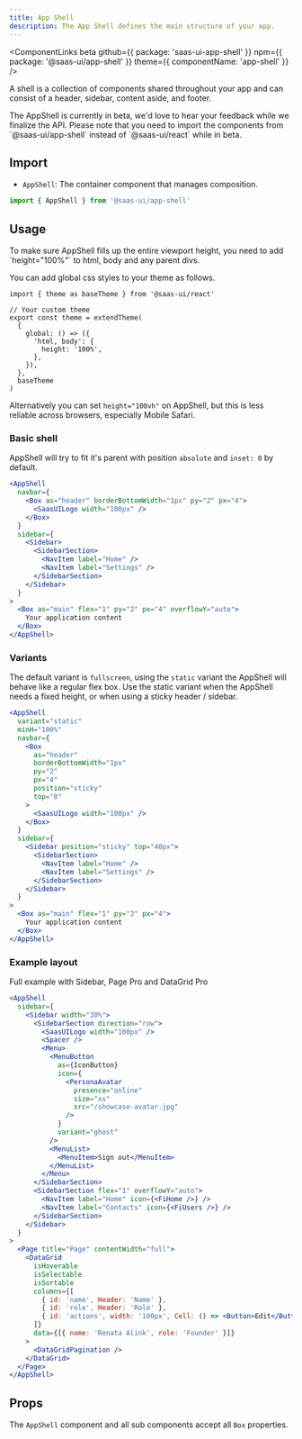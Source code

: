 ```yaml
---
title: App Shell
description: The App Shell defines the main structure of your app.
---
```


<ComponentLinks
  beta
  github={{ package: 'saas-ui-app-shell' }}
  npm={{ package: '@saas-ui/app-shell' }}
  theme={{ componentName: 'app-shell' }}
/>

A shell is a collection of components shared throughout your app and can consist of a header, sidebar, content aside, and footer.

<Info>
  The AppShell is currently in beta, we'd love to hear your feedback while we
  finalize the API. Please note that you need to import the components from
  `@saas-ui/app-shell` instead of `@saas-ui/react` while in beta.
</Info>

## Import

- `AppShell`: The container component that manages composition.

```ts
import { AppShell } from '@saas-ui/app-shell'
```

## Usage

<Info status="info">
  To make sure AppShell fills up the entire viewport height, you need to add
  `height="100%"` to html, body and any parent divs.
</Info>

You can add global css styles to your theme as follows.

```tsx
import { theme as baseTheme } from '@saas-ui/react'

// Your custom theme
export const theme = extendTheme(
  {
    global: () => ({
      'html, body': {
        height: '100%',
      },
    }),
  },
  baseTheme
)
```

Alternatively you can set `height="100vh"` on AppShell, but this is less
reliable across browsers, especially Mobile Safari.

### Basic shell

AppShell will try to fit it's parent with position `absolute` and `inset: 0` by default.

```jsx height=400px overflow=hidden
<AppShell
  navbar={
    <Box as="header" borderBottomWidth="1px" py="2" px="4">
      <SaasUILogo width="100px" />
    </Box>
  }
  sidebar={
    <Sidebar>
      <SidebarSection>
        <NavItem label="Home" />
        <NavItem label="Settings" />
      </SidebarSection>
    </Sidebar>
  }
>
  <Box as="main" flex="1" py="2" px="4" overflowY="auto">
    Your application content
  </Box>
</AppShell>
```

### Variants

The default variant is `fullscreen`, using the `static` variant the AppShell will behave like a regular flex box.
Use the static variant when the AppShell needs a fixed height, or when using a sticky header / sidebar.

```jsx height=400px overflow=hidden
<AppShell
  variant="static"
  minH="100%"
  navbar={
    <Box
      as="header"
      borderBottomWidth="1px"
      py="2"
      px="4"
      position="sticky"
      top="0"
    >
      <SaasUILogo width="100px" />
    </Box>
  }
  sidebar={
    <Sidebar position="sticky" top="40px">
      <SidebarSection>
        <NavItem label="Home" />
        <NavItem label="Settings" />
      </SidebarSection>
    </Sidebar>
  }
>
  <Box as="main" flex="1" py="2" px="4">
    Your application content
  </Box>
</AppShell>
```

### Example layout

Full example with Sidebar, Page <Badge bg="primary.500" >Pro</Badge> and DataGrid <Badge bg="primary.500" >Pro</Badge>

```jsx height=400px overflow=hidden
<AppShell
  sidebar={
    <Sidebar width="30%">
      <SidebarSection direction="row">
        <SaasUILogo width="100px" />
        <Spacer />
        <Menu>
          <MenuButton
            as={IconButton}
            icon={
              <PersonaAvatar
                presence="online"
                size="xs"
                src="/showcase-avatar.jpg"
              />
            }
            variant="ghost"
          />
          <MenuList>
            <MenuItem>Sign out</MenuItem>
          </MenuList>
        </Menu>
      </SidebarSection>
      <SidebarSection flex="1" overflowY="auto">
        <NavItem label="Home" icon={<FiHome />} />
        <NavItem label="Contacts" icon={<FiUsers />} />
      </SidebarSection>
    </Sidebar>
  }
>
  <Page title="Page" contentWidth="full">
    <DataGrid
      isHoverable
      isSelectable
      isSortable
      columns={[
        { id: 'name', Header: 'Name' },
        { id: 'role', Header: 'Role' },
        { id: 'actions', width: '100px', Cell: () => <Button>Edit</Button> },
      ]}
      data={[{ name: 'Renata Alink', role: 'Founder' }]}
    >
      <DataGridPagination />
    </DataGrid>
  </Page>
</AppShell>
```

## Props

The `AppShell` component and all sub components accept all `Box` properties.

<PropsTable of="AppShell" />
